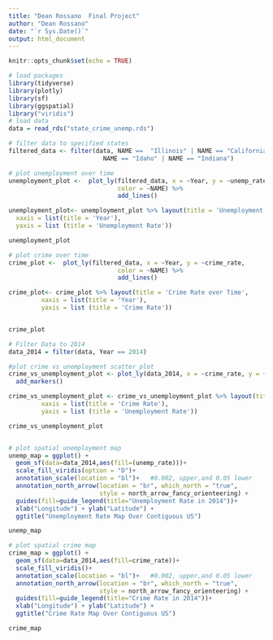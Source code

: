 ```yaml
---
title: "Dean Rossano  Final Project"
author: "Dean Rossano"
date: "`r Sys.Date()`"
output: html_document
---
```


```r
knitr::opts_chunk$set(echo = TRUE)
```

```r
# load packages
library(tidyverse)
library(plotly)
library(sf)
library(ggspatial)
library("viridis") 
# load data
data = read_rds("state_crime_unemp.rds")

# filter data to specified states
filtered_data <- filter(data, NAME ==  "Illinois" | NAME == "California" | 
                          NAME == "Idaho" | NAME == "Indiana")

# plot unemployment over time
unemployment_plot <-  plot_ly(filtered_data, x = ~Year, y = ~unemp_rate, 
                              color = ~NAME) %>% 
                              add_lines()

unemployment_plot<- unemployment_plot %>% layout(title = 'Unemployment Rate over Time',
  xaxis = list(title = 'Year'),
  yaxis = list (title = 'Unemployment Rate'))

unemployment_plot

# plot crime over time
crime_plot <-  plot_ly(filtered_data, x = ~Year, y = ~crime_rate, 
                              color = ~NAME) %>% 
                              add_lines()

crime_plot<- crime_plot %>% layout(title = 'Crime Rate over Time',
         xaxis = list(title = 'Year'),
         yaxis = list (title = 'Crime Rate'))


crime_plot

# Filter Data to 2014 
data_2014 = filter(data, Year == 2014)

#plot crime vs unemployment scatter plot
crime_vs_unemployment_plot <- plot_ly(data_2014, x = ~crime_rate, y = ~unemp_rate, color = ~NAME) %>% 
  add_markers()

crime_vs_unemployment_plot <- crime_vs_unemployment_plot %>% layout(title = 'Unemplployment Rate vs Crime Rate',
         xaxis = list(title = 'Crime Rate'),
         yaxis = list (title = 'Unemployment Rate'))

crime_vs_unemployment_plot


# plot spatial unemployment map
unemp_map = ggplot() +
  geom_sf(data=data_2014,aes(fill=(unemp_rate)))+
  scale_fill_viridis(option = "D")+
  annotation_scale(location = "bl")+   #0.002, upper,and 0.05 lower
  annotation_north_arrow(location = "br", which_north = "true", 
                         style = north_arrow_fancy_orienteering) +
  guides(fill=guide_legend(title="Unemployment Rate in 2014"))+
  xlab("Longitude") + ylab("Latitude") +
  ggtitle("Unemployment Rate Map Over Contiguous US") 

unemp_map

# plot spatial crime map
crime_map = ggplot() +
  geom_sf(data=data_2014,aes(fill=crime_rate))+
  scale_fill_viridis()+
  annotation_scale(location = "bl")+   #0.002, upper,and 0.05 lower
  annotation_north_arrow(location = "br", which_north = "true", 
                         style = north_arrow_fancy_orienteering) +
  guides(fill=guide_legend(title="Crime Rate in 2014"))+
  xlab("Longitude") + ylab("Latitude") +
  ggtitle("Crime Rate Map Over Contiguous US") 

crime_map

```
